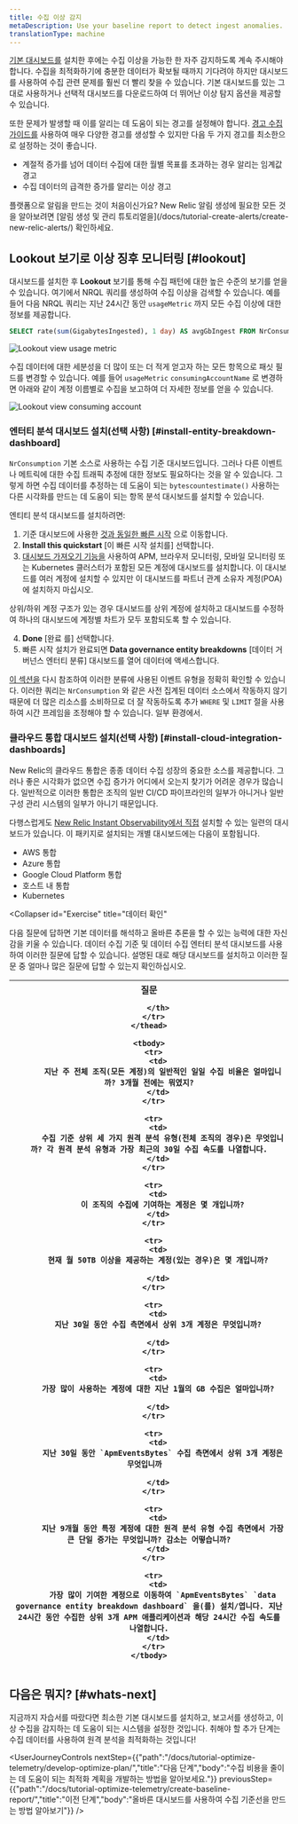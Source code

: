```yaml
---
title: 수집 이상 감지
metaDescription: Use your baseline report to detect ingest anomalies.
translationType: machine
---
```





[기본 대시보드를](/docs/tutorial-optimize-telemetry/create-baseline-report/) 설치한 후에는 수집 이상을 가능한 한 자주 감지하도록 계속 주시해야 합니다. 수집을 최적화하기에 충분한 데이터가 확보될 때까지 기다려야 하지만 대시보드를 사용하여 수집 관련 문제를 훨씬 더 빨리 찾을 수 있습니다. 기본 대시보드를 있는 그대로 사용하거나 선택적 대시보드를 다운로드하여 더 뛰어난 이상 탐지 옵션을 제공할 수 있습니다.

또한 문제가 발생할 때 이를 알리는 데 도움이 되는 경고를 설정해야 합니다. [경고 수집 가이드를](/docs/accounts/accounts-billing/new-relic-one-pricing-billing/usage-queries-alerts) 사용하여 매우 다양한 경고를 생성할 수 있지만 다음 두 가지 경고를 최소한으로 설정하는 것이 좋습니다.

* 계절적 증가를 넘어 데이터 수집에 대한 월별 목표를 초과하는 경우 알리는 임계값 경고
* 수집 데이터의 급격한 증가를 알리는 이상 경고

<Callout variant="tip">
  플랫폼으로 알림을 만드는 것이 처음이신가요? New Relic 알림 생성에 필요한 모든 것을 알아보려면 [알림 생성 및 관리 튜토리얼을](/docs/tutorial-create-alerts/create-new-relic-alerts/) 확인하세요.
</Callout>

## Lookout 보기로 이상 징후 모니터링 [#lookout]

대시보드를 설치한 후 **Lookout** 보기를 통해 수집 패턴에 대한 높은 수준의 보기를 얻을 수 있습니다. 여기에서 NRQL 쿼리를 생성하여 수집 이상을 검색할 수 있습니다. 예를 들어 다음 NRQL 쿼리는 지난 24시간 동안 `usageMetric` 까지 모든 수집 이상에 대한 정보를 제공합니다.

```sql
SELECT rate(sum(GigabytesIngested), 1 day) AS avgGbIngest FROM NrConsumption WHERE productLine='DataPlatform' FACET usageMetric 
```

<img
  src={omaoedgLookoutViewTelemType}
  alt="Lookout view usage metric"
  title="Lookout view usage metric"
/>

수집 데이터에 대한 세분성을 더 많이 또는 더 적게 얻고자 하는 모든 항목으로 패싯 필드를 변경할 수 있습니다. 예를 들어 `usageMetric` `consumingAccountName` 로 변경하면 아래와 같이 계정 이름별로 수집을 보고하여 더 자세한 정보를 얻을 수 있습니다.

<img
  src={omaoedgLookoutViewConsumingAccount}
  alt="Lookout view consuming account"
  title="Lookout view consuming account"
/>

### 엔터티 분석 대시보드 설치(선택 사항) [#install-entity-breakdown-dashboard]

`NrConsumption` 기본 소스로 사용하는 수집 기준 대시보드입니다. 그러나 다른 이벤트나 메트릭에 대한 수집 트래픽 추정에 대한 정보도 필요하다는 것을 알 수 있습니다. 그렇게 하면 수집 데이터를 추정하는 데 도움이 되는 `bytescountestimate()` 사용하는 다른 시각화를 만드는 데 도움이 되는 항목 분석 대시보드를 설치할 수 있습니다.

엔티티 분석 대시보드를 설치하려면:

1. 기준 대시보드에 사용한 [것과 동일한 빠른 시작](https://onenr.io/0PoR8zpDYQG) 으로 이동합니다.
2. **Install this quickstart** \[이 빠른 시작 설치를] 선택합니다.
3. [대시보드 가져오기 기능을](/docs/query-your-data/explore-query-data/dashboards/introduction-dashboards/#dashboards-import) 사용하여 APM, 브라우저 모니터링, 모바일 모니터링 또는 Kubernetes 클러스터가 포함된 모든 계정에 대시보드를 설치합니다. 이 대시보드를 여러 계정에 설치할 수 있지만 이 대시보드를 파트너 관계 소유자 계정(POA)에 설치하지 마십시오.

<Callout variant="tip">
  상위/하위 계정 구조가 있는 경우 대시보드를 상위 계정에 설치하고 대시보드를 수정하여 하나의 대시보드에 계정별 차트가 모두 포함되도록 할 수 있습니다.
</Callout>

4. **Done** \[완료 를] 선택합니다.
5. 빠른 시작 설치가 완료되면 **Data governance entity breakdowns** \[데이터 거버넌스 엔터티 분류] 대시보드를 열어 데이터에 액세스합니다.

[이 섹션을](/docs/new-relic-solutions/observability-maturity/operational-efficiency/dg-baselining#understand-nr-consumption-metrics) 다시 참조하여 이러한 분류에 사용된 이벤트 유형을 정확히 확인할 수 있습니다. 이러한 쿼리는 `NrConsumption` 와 같은 사전 집계된 데이터 소스에서 작동하지 않기 때문에 더 많은 리소스를 소비하므로 더 잘 작동하도록 추가 `WHERE` 및 `LIMIT` 절을 사용하여 시간 프레임을 조정해야 할 수 있습니다. 일부 환경에서.

### 클라우드 통합 대시보드 설치(선택 사항) [#install-cloud-integration-dashboards]

New Relic의 클라우드 통합은 종종 데이터 수집 성장의 중요한 소스를 제공합니다. 그러나 좋은 시각화가 없으면 수집 증가가 어디에서 오는지 찾기가 어려운 경우가 많습니다. 일반적으로 이러한 통합은 조직의 일반 CI/CD 파이프라인의 일부가 아니거나 일반 구성 관리 시스템의 일부가 아니기 때문입니다.

다행스럽게도 [New Relic Instant Observability에서 직접](https://onenr.io/0EPwJJO9Ow7) 설치할 수 있는 일련의 대시보드가 있습니다. 이 패키지로 설치되는 개별 대시보드에는 다음이 포함됩니다.

* AWS 통합
* Azure 통합
* Google Cloud Platform 통합
* 호스트 내 통합
* Kubernetes

<Collapser
  id="Exercise"
  title="데이터 확인"
>
  다음 질문에 답하면 기본 데이터를 해석하고 올바른 추론을 할 수 있는 능력에 대한 자신감을 키울 수 있습니다. 데이터 수집 기준 및 데이터 수집 엔터티 분석 대시보드를 사용하여 이러한 질문에 답할 수 있습니다. 설명된 대로 해당 대시보드를 설치하고 이러한 질문 중 얼마나 많은 질문에 답할 수 있는지 확인하십시오.

  <table>
    <thead>
      <tr>
        <th>
          질문  

        </th>
      </tr>
    </thead>

    <tbody>
      <tr>
        <td>
          지난 주 전체 조직(모든 계정)의 일반적인 일일 수집 비율은 얼마입니까? 3개월 전에는 뭐였지?
        </td>
      </tr>

      <tr>
        <td>
          수집 기준 상위 세 가지 원격 분석 유형(전체 조직의 경우)은 무엇입니까? 각 원격 분석 유형과 가장 최근의 30일 수집 속도를 나열합니다.
        </td>
      </tr>

      <tr>
        <td>
          이 조직의 수집에 기여하는 계정은 몇 개입니까?
        </td>
      </tr>

      <tr>
        <td>
          현재 월 50TB 이상을 제공하는 계정(있는 경우)은 몇 개입니까?  

        </td>
      </tr>

      <tr>
        <td>
          지난 30일 동안 수집 측면에서 상위 3개 계정은 무엇입니까?  

        </td>
      </tr>

      <tr>
        <td>
          가장 많이 사용하는 계정에 대한 지난 1월의 GB 수집은 얼마입니까?  

        </td>
      </tr>

      <tr>
        <td>
          지난 30일 동안 `ApmEventsBytes` 수집 측면에서 상위 3개 계정은 무엇입니까  

        </td>
      </tr>

      <tr>
        <td>
          지난 9개월 동안 특정 계정에 대한 원격 분석 유형 수집 측면에서 가장 큰 단일 증가는 무엇입니까? 감소는 어떻습니까?
        </td>
      </tr>

      <tr>
        <td>
          가장 많이 기여한 계정으로 이동하여 `ApmEventsBytes` `data governance entity breakdown dashboard` 을(를) 설치/엽니다. 지난 24시간 동안 수집한 상위 3개 APM 애플리케이션과 해당 24시간 수집 속도를 나열합니다.
        </td>
      </tr>
    </tbody>
  </table>
</Collapser>

## 다음은 뭐지? [#whats-next]

지금까지 자습서를 따랐다면 최소한 기본 대시보드를 설치하고, 보고서를 생성하고, 이상 수집을 감지하는 데 도움이 되는 시스템을 설정한 것입니다. 취해야 할 추가 단계는 수집 데이터를 사용하여 원격 분석을 최적화하는 것입니다!

<UserJourneyControls
  nextStep={{"path":"/docs/tutorial-optimize-telemetry/develop-optimize-plan/","title":"다음 단계","body":"수집 비용을 줄이는 데 도움이 되는 최적화 계획을 개발하는 방법을 알아보세요."}}
  previousStep={{"path":"/docs/tutorial-optimize-telemetry/create-baseline-report/","title":"이전 단계","body":"올바른 대시보드를 사용하여 수집 기준선을 만드는 방법 알아보기"}}
/>